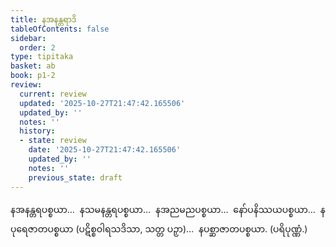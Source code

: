 ```yaml
---
title: နအနန္တရာဒိ
tableOfContents: false
sidebar:
  order: 2
type: tipitaka
basket: ab
book: p1-2
review:
  current: review
  updated: '2025-10-27T21:47:42.165506'
  updated_by: ''
  notes: ''
  history:
  - state: review
    date: '2025-10-27T21:47:42.165506'
    updated_by: ''
    notes: ''
    previous_state: draft
---
```



<ReviewStatus review={frontmatter.review} showDetails={true} />

<HypothesisAnnotation frontmatter={frontmatter} />

<DynamicBreadcrumb />

<Division number="30" book="p1-2" e="ch" v="37" p="252">

<Paragraph number="1517" book="p1-2">
နအနန္တရပစ္စယာ…  နသမနန္တရပစ္စယာ…  နအညမညပစ္စယာ…  နော်ပနိဿယပစ္စယာ…  နပုရေဇာတပစ္စယာ (ပဋိစ္စဝါရသဒိသာ, သတ္တ ပဉှာ)…  နပစ္ဆာဇာတပစ္စယာ. (ပရိပုဏ္ဏံ.)
</Paragraph>
</Division>